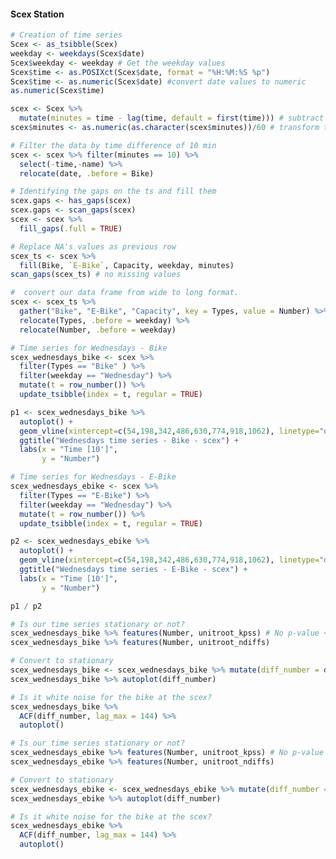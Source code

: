 #### **Scex Station**

```r
# Creation of time series
Scex <- as_tsibble(Scex)
weekday <- weekdays(Scex$date)
Scex$weekday <- weekday # Get the weekday values
Scex$time <- as.POSIXct(Scex$date, format = "%H:%M:%S %p")
Scex$time <- as.numeric(Scex$date) #convert date values to numeric
as.numeric(Scex$time)

scex <- Scex %>% 
  mutate(minutes = time - lag(time, default = first(time))) # subtract days
scex$minutes <- as.numeric(as.character(scex$minutes))/60 # transform to minutes

# Filter the data by time difference of 10 min
scex <- scex %>% filter(minutes == 10) %>%
  select(-time,-name) %>%
  relocate(date, .before = Bike)

# Identifying the gaps on the ts and fill them
scex.gaps <- has_gaps(scex)
scex.gaps <- scan_gaps(scex)
scex <- scex %>% 
  fill_gaps(.full = TRUE) 

# Replace NA's values as previous row 
scex_ts <- scex %>%
  fill(Bike, `E-Bike`, Capacity, weekday, minutes)
scan_gaps(scex_ts) # no missing values

#  convert our data frame from wide to long format.
scex <- scex_ts %>% 
  gather("Bike", "E-Bike", "Capacity", key = Types, value = Number) %>%
  relocate(Types, .before = weekday) %>%
  relocate(Number, .before = weekday)
```

```r
# Time series for Wednesdays - Bike
scex_wednesdays_bike <- scex %>% 
  filter(Types == "Bike" ) %>% 
  filter(weekday == "Wednesday") %>%
  mutate(t = row_number()) %>% 
  update_tsibble(index = t, regular = TRUE)

p1 <- scex_wednesdays_bike %>% 
  autoplot() +
  geom_vline(xintercept=c(54,198,342,486,630,774,918,1062), linetype="dotted") + #Per day
  ggtitle("Wednesdays time series - Bike - scex") +
  labs(x = "Time [10']",
       y = "Number")

# Time series for Wednesdays - E-Bike
scex_wednesdays_ebike <- scex %>% 
  filter(Types == "E-Bike") %>% 
  filter(weekday == "Wednesday") %>%
  mutate(t = row_number()) %>% 
  update_tsibble(index = t, regular = TRUE)

p2 <- scex_wednesdays_ebike %>% 
  autoplot() +
  geom_vline(xintercept=c(54,198,342,486,630,774,918,1062), linetype="dotted") + #Per day
  ggtitle("Wednesdays time series - E-Bike - scex") +
  labs(x = "Time [10']",
       y = "Number")

p1 / p2
```

```r
# Is our time series stationary or not?
scex_wednesdays_bike %>% features(Number, unitroot_kpss) # No p-value < 0.05
scex_wednesdays_bike %>% features(Number, unitroot_ndiffs)

# Convert to stationary
scex_wednesdays_bike <- scex_wednesdays_bike %>% mutate(diff_number = difference(Number))
scex_wednesdays_bike %>% autoplot(diff_number)

# Is it white noise for the bike at the scex?
scex_wednesdays_bike %>% 
  ACF(diff_number, lag_max = 144) %>% 
  autoplot()

# Is our time series stationary or not?
scex_wednesdays_ebike %>% features(Number, unitroot_kpss) # No p-value < 0.05
scex_wednesdays_ebike %>% features(Number, unitroot_ndiffs)

# Convert to stationary
scex_wednesdays_ebike <- scex_wednesdays_ebike %>% mutate(diff_number = difference(Number))
scex_wednesdays_ebike %>% autoplot(diff_number)

# Is it white noise for the bike at the scex?
scex_wednesdays_ebike %>% 
  ACF(diff_number, lag_max = 144) %>% 
  autoplot()
```